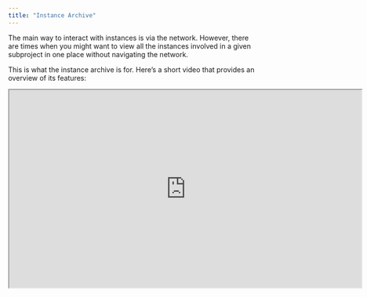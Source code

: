 ```yaml
---
title: "Instance Archive"
---
```

The main way to interact with instances is via the network. However, there are times when you might want to view all the instances involved in a given subproject in one place without navigating the network. 

This is what the instance archive is for. Here’s a short video that provides an overview of its features:

<iframe width="719" height="404" src="https://www.youtube.com/embed/dL0GeSp4RZI"> </iframe>
